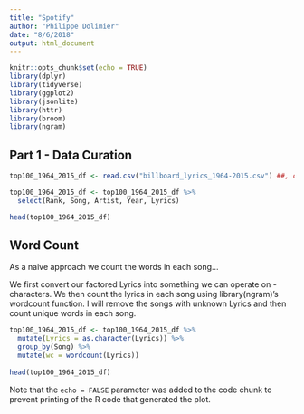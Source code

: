 ```yaml
---
title: "Spotify"
author: "Philippe Dolimier"
date: "8/6/2018"
output: html_document
---
```



```r
knitr::opts_chunk$set(echo = TRUE)
library(dplyr)
library(tidyverse)
library(ggplot2)
library(jsonlite)
library(httr)
library(broom)
library(ngram)
```

## Part 1 - Data Curation

```r
top100_1964_2015_df <- read.csv("billboard_lyrics_1964-2015.csv") ##, colClasses=c("numeric", "numeric", "character", "character", "numeric") )

top100_1964_2015_df <- top100_1964_2015_df %>%
  select(Rank, Song, Artist, Year, Lyrics)

head(top100_1964_2015_df)
```

## Word Count

As a naive approach we count the words in each song...

We first convert our factored Lyrics into something we can operate on - characters. We then count the lyrics in each song using library(ngram)'s wordcount function. I will remove the songs with unknown Lyrics and then count unique words in each song.
```r
top100_1964_2015_df <- top100_1964_2015_df %>%
  mutate(Lyrics = as.character(Lyrics)) %>%
  group_by(Song) %>%
  mutate(wc = wordcount(Lyrics))
            
head(top100_1964_2015_df)
```

Note that the `echo = FALSE` parameter was added to the code chunk to prevent printing of the R code that generated the plot.
